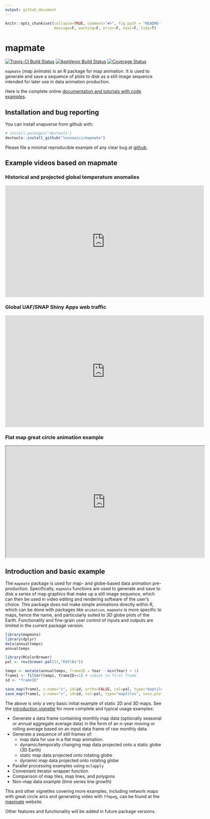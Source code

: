 ```yaml
---
output: github_document
---
```


<!-- README.md is generated from README.Rmd. Please edit that file -->

```r
knitr::opts_chunk$set(collapse=TRUE, comment="#>", fig.path = "README-", 
                      message=F, warning=F, error=F, eval=F, tidy=T)
```

# mapmate

[![Travis-CI Build Status](https://travis-ci.org/leonawicz/mapmate.svg?branch=master)](https://travis-ci.org/leonawicz/mapmate)
[![AppVeyor Build Status](https://ci.appveyor.com/api/projects/status/github/leonawicz/mapmate?branch=master&svg=true)](https://ci.appveyor.com/project/leonawicz/mapmate)
[![Coverage Status](https://img.shields.io/codecov/c/github/leonawicz/mapmate/master.svg)](https://codecov.io/github/leonawicz/mapmate?branch=master)

`mapmate` (map animate) is an R package for map animation. It is used to generate and save a sequence of plots to disk as a still image sequence intended for later use in data animation production.

Here is the complete online [documentation and tutorials with code examples](https://leonawicz.github.io/mapmate/).

## Installation and bug reporting

You can install snapverse from github with:

```r
# install.packages('devtools')
devtools::install_github("leonawicz/mapmate")
```

Please file a minimal reproducible example of any clear bug at [github](https://github.com/leonawicz/mapmate/issues).

## Example videos based on mapmate

### Historical and projected global temperature anomalies

<p align="center">
<iframe src="https://www.youtube.com/embed/xhqEkyJDBho?ecver=2" width="640" height="360" frameborder="0" allowfullscreen></iframe>
</p>

### Global UAF/SNAP Shiny Apps web traffic

<p align="center">
<iframe src="https://www.youtube.com/embed/uQYR91qixgo?ecver=2" width="640" height="360" frameborder="0" allowfullscreen></iframe>
</p>

### Flat map great circle animation example

<p align="center">
<iframe src="https://www.youtube.com/embed/yoyIUMvIP3Q?ecver=2" width="640" height="360" allowfullscreen></iframe>
</p>

## Introduction and basic example

The `mapmate` package is used for map- and globe-based data animation pre-production.
Specifically, `mapmate` functions are used to generate and save to disk a series of map graphics that make up a still image sequence,
which can then be used in video editing and rendering software of the user's choice. This package does not make simple animations directly within R, which can be done with packages like `animation`.
`mapmate` is more specific to maps, hence the name, and particularly suited to 3D globe plots of the Earth.
Functionality and fine-grain user control of inputs and outputs are limited in the current package version.


```r
library(mapmate)
library(dplyr)
data(annualtemps)
annualtemps

library(RColorBrewer)
pal <- rev(brewer.pal(11,"RdYlBu"))

temps <- mutate(annualtemps, frameID = Year - min(Year) + 1)
frame1 <- filter(temps, frameID==1) # subset to first frame
id <- "frameID"

save_map(frame1, z.name="z", id=id, ortho=FALSE, col=pal, type="maptiles", save.plot=FALSE, return.plot=TRUE)
save_map(frame1, z.name="z", id=id, col=pal, type="maptiles", save.plot=FALSE, return.plot=TRUE)

```

The above is only a very basic initial example of static 2D and 3D maps.
See the [introduction vignette](https://leonawicz.github.io/mapmate/articles/mapmate.html) for more complete and typical usage examples:

- Generate a data frame containing monthly map data (optionally seasonal or annual aggregate average data)
in the form of an n-year moving or rolling average based on an input data frame of raw monthly data.
- Generate a sequence of still frames of:
    - map data for use in a flat map animation.
    - dynamic/temporally changing map data projected onto a static globe (3D Earth)
    - static map data projected onto rotating globe
    - dynamic map data projected onto rotating globe
- Parallel processing examples using `mclapply`
- Convenient iterator wrapper function
- Comparison of map tiles, map lines, and polygons
- Non-map data example (time series line growth)

This and other vignettes covering more examples, including network maps with great circle arcs and generating video with `ffmpeg`,
can be found at the [mapmate](https://leonawicz.github.io/rvtable/articles/rvtable.html) website.

Other features and functionality will be added in future package versions.
